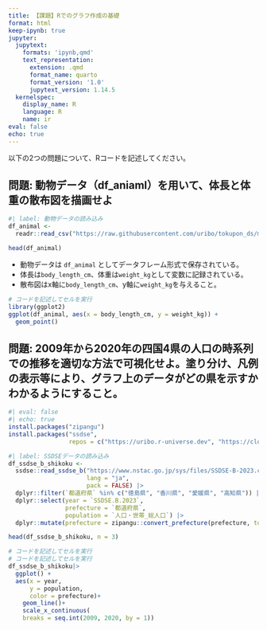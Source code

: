 ```yaml
---
title: 【課題】Rでのグラフ作成の基礎
format: html
keep-ipynb: true
jupyter:
  jupytext:
    formats: 'ipynb,qmd'
    text_representation:
      extension: .qmd
      format_name: quarto
      format_version: '1.0'
      jupytext_version: 1.14.5
  kernelspec:
    display_name: R
    language: R
    name: ir
eval: false
echo: true
---
```


::: {.callout-important}

以下の2つの問題について、Rコードを記述してください。

:::


## 問題: 動物データ（df_aniaml）を用いて、体長と体重の散布図を描画せよ

```r
#| label: 動物データの読み込み
df_animal <-
  readr::read_csv("https://raw.githubusercontent.com/uribo/tokupon_ds/main/data-raw/tokushima_zoo_animals22.csv", col_types = "ccdd")
```

```r
head(df_animal)
```

- 動物データは `df_animal` としてデータフレーム形式で保存されている。
- 体長は`body_length_cm`、体重は`weight_kg`として変数に記録されている。
- 散布図はx軸に`body_length_cm`、y軸に`weight_kg`を与えること。


```r
# コードを記述してセルを実行
library(ggplot2)
ggplot(df_animal, aes(x = body_length_cm, y = weight_kg)) +
  geom_point()

```

## 問題: 2009年から2020年の四国4県の人口の時系列での推移を適切な方法で可視化せよ。塗り分け、凡例の表示等により、グラフ上のデータがどの県を示すかわかるようにすること。

```r
#| eval: false
#| echo: true
install.packages("zipangu")
install.packages("ssdse", 
                 repos = c("https://uribo.r-universe.dev", "https://cloud.r-project.org"))
```

```r
#| label: SSDSEデータの読み込み
df_ssdse_b_shikoku <- 
  ssdse::read_ssdse_b("https://www.nstac.go.jp/sys/files/SSDSE-B-2023.csv", 
                      lang = "ja",
                      pack = FALSE) |>
  dplyr::filter(`都道府県` %in% c("徳島県", "香川県", "愛媛県", "高知県")) |> 
  dplyr::select(year = `SSDSE.B.2023`, 
                prefecture = `都道府県`,
                population = `人口・世帯_総人口`) |> 
  dplyr::mutate(prefecture = zipangu::convert_prefecture(prefecture, to = "roman"))

head(df_ssdse_b_shikoku, n = 3)
```

```r
# コードを記述してセルを実行
# コードを記述してセルを実行
df_ssdse_b_shikoku|>
  ggplot() +
  aes(x = year,
      y = population,
      color = prefecture)+
    geom_line()+
    scale_x_continuous(
    breaks = seq.int(2009, 2020, by = 1))    
```
